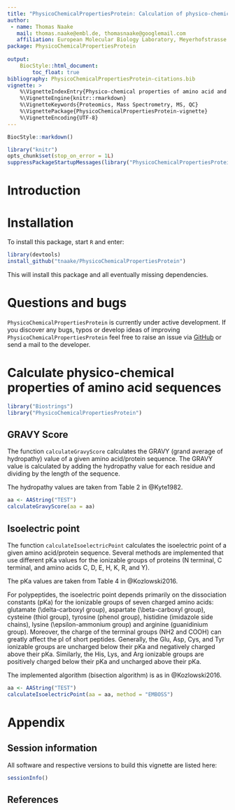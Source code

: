 ```yaml
---
title: "PhysicoChemicalPropertiesProtein: Calculation of physico-chemical properties of amino acid and protein sequences"
author:
 - name: Thomas Naake
   mail: thomas.naake@embl.de, thomasnaake@googlemail.com
   affiliation: European Molecular Biology Laboratory, Meyerhofstrasse 1, 69117 Heidelberg
package: PhysicoChemicalPropertiesProtein
      
output:  
    BiocStyle::html_document:
        toc_float: true
bibliography: PhysicoChemicalPropertiesProtein-citations.bib
vignette: >
    %\VignetteIndexEntry{Physico-chemical properties of amino acid and protein sequences}
    %\VignetteEngine{knitr::rmarkdown}
    %\VignetteKeywords{Proteomics, Mass Spectrometry, MS, QC}
    %\VignettePackage{PhysicoChemicalPropertiesProtein-vignette}
    %\VignetteEncoding{UTF-8}
---
```


```r
BiocStyle::markdown()
```

```r
library("knitr")
opts_chunk$set(stop_on_error = 1L)
suppressPackageStartupMessages(library("PhysicoChemicalPropertiesProtein"))
```

# Introduction {#sec-intro}


# Installation

To install this package, start `R` and enter:

```r
library(devtools)
install_github("tnaake/PhysicoChemicalPropertiesProtein")
```

This will install this package and all eventually missing dependencies.

# Questions and bugs {-}

`PhysicoChemicalPropertiesProtein` is currently under active development. 
If you discover any bugs, typos or develop ideas of improving 
`PhysicoChemicalPropertiesProtein` feel free to raise an issue via
[GitHub](https://github.com/tnaake/PhysicoChemicalPropertiesProtein) or 
send a mail to the developer.

# Calculate physico-chemical properties of amino acid sequences

```r
library("Biostrings")
library("PhysicoChemicalPropertiesProtein")
```

## GRAVY Score

The function `calculateGravyScore` calculates the GRAVY (grand average 
of hydropathy) value of a given amino acid/protein sequence. 
The GRAVY value is calculated by adding the hydropathy value for each 
residue and dividing by the length of the sequence.

The hydropathy values are taken from Table 2 in @Kyte1982.

```r
aa <- AAString("TEST")
calculateGravyScore(aa = aa)
```

## Isoelectric point

The function `calculateIsoelectricPoint` calculates the isoelectric point of a 
given amino acid/protein sequence. Several methods are implemented that use 
different pKa values for the ionizable groups of proteins (N terminal, 
C terminal, and amino acids C, D, E, H, K, R, and Y).

The pKa values are taken from Table 4 in @Kozlowski2016.
 
For polypeptides, the isoelectric point depends primarily on the dissociation 
constants (pKa) for the ionizable groups of seven charged amino acids: 
glutamate (\\delta-carboxyl group), aspartate (\\beta-carboxyl group), cysteine 
(thiol group), tyrosine (phenol group), histidine (imidazole side chains), 
lysine (\\epsilon-ammonium group) and arginine (guanidinium group). Moreover, 
the charge of the terminal groups (NH2 and COOH) can greatly affect the pI 
of short peptides. Generally, the Glu, Asp, Cys, and Tyr ionizable groups 
are uncharged below their pKa and negatively charged above their pKa. 
Similarly, the His, Lys, and Arg ionizable groups are positively charged 
below their pKa and uncharged above their pKa.
 
The implemented algorithm (bisection algorithm) is as in @Kozlowski2016.

```r
aa <- AAString("TEST")
calculateIsoelectricPoint(aa = aa, method = "EMBOSS")
```

# Appendix {-}

## Session information {-}

All software and respective versions to build this vignette are listed here:

```r
sessionInfo()
```

## References

